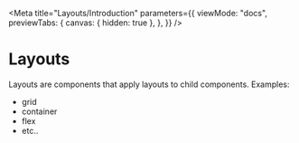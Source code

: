 
<Meta
  title="Layouts/Introduction"
  parameters={{
    viewMode: "docs",
    previewTabs: {
      canvas: { hidden: true },
    },
  }}
/>

# Layouts

Layouts are components that apply layouts to child components.
Examples:

- grid
- container
- flex
- etc..
